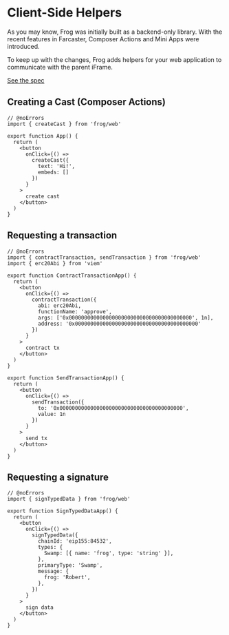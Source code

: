 # Client-Side Helpers

As you may know, Frog was initially built as a backend-only library.
With the recent features in Farcaster, Composer Actions and Mini Apps were introduced.

To keep up with the changes, Frog adds helpers for your web application to communicate with the parent iFrame.

[See the spec](https://warpcast.notion.site/Miniapp-Transactions-1216a6c0c10180b7b9f4eec58ec51e55)

## Creating a Cast (Composer Actions)

```tsx twoslash
// @noErrors
import { createCast } from 'frog/web'
 
export function App() {
  return (
    <button
      onClick={() =>
        createCast({
          text: 'Hi!',
          embeds: []
        })
      }
    >
      create cast
    </button>
  )
}
```

## Requesting a transaction

```tsx twoslash
// @noErrors
import { contractTransaction, sendTransaction } from 'frog/web'
import { erc20Abi } from 'viem'
 
export function ContractTransactionApp() {
  return (
    <button
      onClick={() =>
        contractTransaction({
          abi: erc20Abi,
          functionName: 'approve',
          args: ['0x0000000000000000000000000000000000000000', 1n],
          address: '0x0000000000000000000000000000000000000000'
        })
      }
    >
      contract tx
    </button>
  )
}

export function SendTransactionApp() {
  return (
    <button
      onClick={() =>
        sendTransaction({
          to: '0x0000000000000000000000000000000000000000',
          value: 1n
        })
      }
    >
      send tx
    </button>
  )
}
```

## Requesting a signature

```tsx twoslash
// @noErrors
import { signTypedData } from 'frog/web'
 
export function SignTypedDataApp() {
  return (
    <button
      onClick={() =>
        signTypedData({
          chainId: 'eip155:84532',
          types: {
            Swamp: [{ name: 'frog', type: 'string' }],
          },
          primaryType: 'Swamp',
          message: {
            frog: 'Robert',
          },
        })
      }
    >
      sign data
    </button>
  )
}
```

